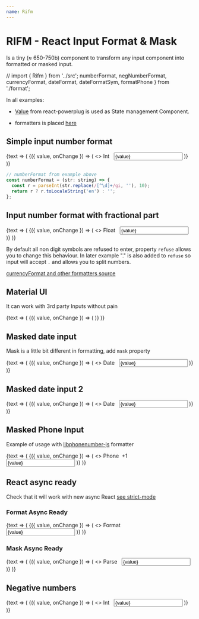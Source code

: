 ```yaml
---
name: Rifm
---
```


# RIFM - React Input Format & Mask

Is a tiny (≈ 650-750b) component to transform any input component
into formatted or masked input.

// import { Rifm } from '../src';
numberFormat,
negNumberFormat,
currencyFormat,
dateFormat,
dateFormatSym,
formatPhone
} from './format';

In all examples:

- [Value](https://github.com/renatorib/react-powerplug/blob/master/docs/components/Value.md)
  from react-powerplug is used as State management Component.

- formatters is placed [here](https://github.com/istarkov/rifm/blob/master/docs/format.js)

## Simple input number format

<Playground>
  <Value initial={''}>
    {text => (
      <Rifm
        value={text.value}
        onChange={text.set}
        format={numberFormat}
      >
        {({ value, onChange }) => (
          <>
            Int&nbsp;&nbsp;
            <input
              value={value}
              onChange={onChange}
              className={css({textAlign:"right"})}
              type="tel"
            />
          </>
        )}
      </Rifm>
    )}

  </Value>
</Playground>

```javascript
// numberFormat from example above
const numberFormat = (str: string) => {
  const r = parseInt(str.replace(/[^\d]+/gi, ''), 10);
  return r ? r.toLocaleString('en') : '';
};
```

## Input number format with fractional part

<Playground>
  <Value initial={''}>
    {text => (
      <Rifm
        refuse={/[^\d.]/ig}
        value={text.value}
        onChange={text.set}
        format={currencyFormat}
      >
        {({ value, onChange }) => (
          <>
            Float&nbsp;&nbsp;
            <input
              value={value}
              onChange={onChange}
              className={css({textAlign:"right"})}
              type="tel"
            />
          </>
        )}
      </Rifm>
    )}
  </Value>
</Playground>

By default all non digit symbols are refused to enter,
property `refuse` allows you to change this behaviour.
In later example "." is also added to `refuse` so input will accept `.`
and allows you to split numbers.

[currencyFormat and other formatters source](https://github.com/istarkov/rifm/blob/master/docs/format.js)

## Material UI

It can work with 3rd party Inputs without pain

<Playground>
  <Value initial={''}>
    {text => (
      <Rifm
        refuse={/[^\d.]/ig}
        value={text.value}
        onChange={text.set}
        format={currencyFormat}
      >
        {({ value, onChange }) => (
          <TextField
            value={value}
            label={'Float'}
            onChange={onChange}
            className={css({input: {textAlign:"right"}})}
            type="tel"
          />
        )}
      </Rifm>
    )}
  </Value>
</Playground>

## Masked date input

Mask is a little bit different in formatting, add `mask` property

<Playground>
  <Value initial={'18-08-1978'}>
    {text => (
      <Rifm
        mask
        value={text.value}
        onChange={text.set}
        format={dateFormat}
      >
        {({ value, onChange }) => (
          <>
            Date&nbsp;&nbsp;
            <input
              placeholder="dd-mm-yyyy"
              value={value}
              onChange={onChange}
              type="tel"
            />
          </>
        )}
      </Rifm>
    )}
  </Value>
</Playground>

## Masked date input 2

<Playground>
  <Value initial={''}>
    {text => (
      <Rifm
        mask
        refuse={/[^\d_]/ig}
        value={text.value}
        onChange={text.set}
        format={dateFormatSym}
      >
        {({ value, onChange }) => (
          <>
            Date&nbsp;&nbsp;
            <input
              placeholder="__-__-____"
              value={value}
              onChange={onChange}
              type="tel"
            />
          </>
        )}
      </Rifm>
    )}
  </Value>
</Playground>

## Masked Phone Input

Example of usage with
[libphonenumber-js](https://github.com/catamphetamine/libphonenumber-js) formatter

<Playground>
  <Value initial={''}>
    {text => (
      <Rifm
        mask
        value={text.value}
        onChange={text.set}
        format={formatPhone}
      >
        {({ value, onChange }) => (
          <>
            Phone&nbsp;&nbsp;+1&nbsp;
            <input  value={value} onChange={onChange} type="tel"/>
          </>
        )}
      </Rifm>
    )}

  </Value>
</Playground>

## React async ready

Check that it will work with new async React [see strict-mode](https://reactjs.org/docs/strict-mode.html)

### Format Async Ready

<Playground>
  <React.StrictMode>
    <Value initial={''}>
      {text => (
        <Rifm
          refuse={/[^\d.]/ig}
          value={text.value}
          onChange={text.set}
          format={currencyFormat}
        >
          {({ value, onChange }) => (
          <>
            Format&nbsp;&nbsp;
            <input
              value={value}
              onChange={onChange}
              className={css({textAlign:"right"})}
              type="tel"
            />
          </>
          )}
        </Rifm>
      )}
    </Value>
  </React.StrictMode>
</Playground>

### Mask Async Ready

<Playground>
  <React.StrictMode>
    <Value initial={'18-08-1978'}>
      {text => (
        <Rifm
          mask
          value={text.value}
          onChange={text.set}
          format={dateFormat}
        >
          {({ value, onChange }) => (
            <>
              Parse&nbsp;&nbsp;
              <input
                placeholder="dd-mm-yyyy"
                value={value}
                onChange={onChange}
                type="tel"
              />
            </>
          )}
        </Rifm>
      )}
    </Value>
  </React.StrictMode>
</Playground>

## Negative numbers

<Playground>
  <Value initial={''}>
    {text => (
      <Rifm
        refuse={/[^\d-]/ig}
        value={text.value}
        onChange={text.set}
        format={negNumberFormat}
      >
        {({ value, onChange }) => (
          <>
            Int&nbsp;&nbsp;
            <input
              value={value}
              onChange={onChange}
              className={css({textAlign:"right"})}
              // type="tel"
            />
          </>
        )}
      </Rifm>
    )}

  </Value>
</Playground>
